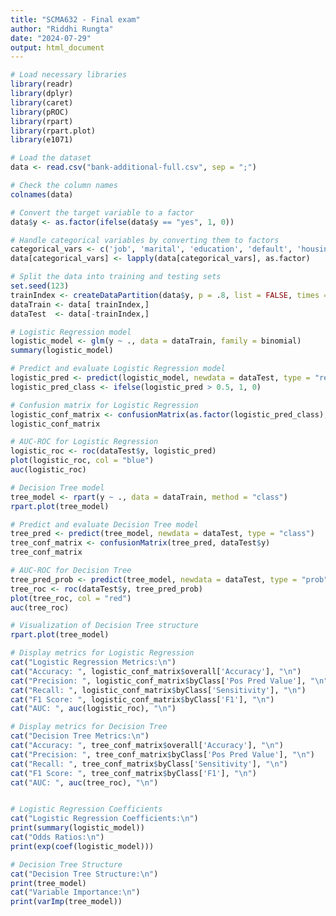 ---
title: "SCMA632 - Final exam"
author: "Riddhi Rungta"
date: "2024-07-29"
output: html_document
---

```{r}
# Load necessary libraries
library(readr)
library(dplyr)
library(caret)
library(pROC)
library(rpart)
library(rpart.plot)
library(e1071)

# Load the dataset
data <- read.csv("bank-additional-full.csv", sep = ";")

# Check the column names
colnames(data)

# Convert the target variable to a factor
data$y <- as.factor(ifelse(data$y == "yes", 1, 0))

# Handle categorical variables by converting them to factors
categorical_vars <- c('job', 'marital', 'education', 'default', 'housing', 'loan', 'contact', 'month', 'day_of_week', 'poutcome')
data[categorical_vars] <- lapply(data[categorical_vars], as.factor)

# Split the data into training and testing sets
set.seed(123)
trainIndex <- createDataPartition(data$y, p = .8, list = FALSE, times = 1)
dataTrain <- data[ trainIndex,]
dataTest  <- data[-trainIndex,]

# Logistic Regression model
logistic_model <- glm(y ~ ., data = dataTrain, family = binomial)
summary(logistic_model)

# Predict and evaluate Logistic Regression model
logistic_pred <- predict(logistic_model, newdata = dataTest, type = "response")
logistic_pred_class <- ifelse(logistic_pred > 0.5, 1, 0)

# Confusion matrix for Logistic Regression
logistic_conf_matrix <- confusionMatrix(as.factor(logistic_pred_class), dataTest$y)
logistic_conf_matrix

# AUC-ROC for Logistic Regression
logistic_roc <- roc(dataTest$y, logistic_pred)
plot(logistic_roc, col = "blue")
auc(logistic_roc)

# Decision Tree model
tree_model <- rpart(y ~ ., data = dataTrain, method = "class")
rpart.plot(tree_model)

# Predict and evaluate Decision Tree model
tree_pred <- predict(tree_model, newdata = dataTest, type = "class")
tree_conf_matrix <- confusionMatrix(tree_pred, dataTest$y)
tree_conf_matrix

# AUC-ROC for Decision Tree
tree_pred_prob <- predict(tree_model, newdata = dataTest, type = "prob")[,2]
tree_roc <- roc(dataTest$y, tree_pred_prob)
plot(tree_roc, col = "red")
auc(tree_roc)

# Visualization of Decision Tree structure
rpart.plot(tree_model)

# Display metrics for Logistic Regression
cat("Logistic Regression Metrics:\n")
cat("Accuracy: ", logistic_conf_matrix$overall['Accuracy'], "\n")
cat("Precision: ", logistic_conf_matrix$byClass['Pos Pred Value'], "\n")
cat("Recall: ", logistic_conf_matrix$byClass['Sensitivity'], "\n")
cat("F1 Score: ", logistic_conf_matrix$byClass['F1'], "\n")
cat("AUC: ", auc(logistic_roc), "\n")

# Display metrics for Decision Tree
cat("Decision Tree Metrics:\n")
cat("Accuracy: ", tree_conf_matrix$overall['Accuracy'], "\n")
cat("Precision: ", tree_conf_matrix$byClass['Pos Pred Value'], "\n")
cat("Recall: ", tree_conf_matrix$byClass['Sensitivity'], "\n")
cat("F1 Score: ", tree_conf_matrix$byClass['F1'], "\n")
cat("AUC: ", auc(tree_roc), "\n")


# Logistic Regression Coefficients
cat("Logistic Regression Coefficients:\n")
print(summary(logistic_model))
cat("Odds Ratios:\n")
print(exp(coef(logistic_model)))

# Decision Tree Structure
cat("Decision Tree Structure:\n")
print(tree_model)
cat("Variable Importance:\n")
print(varImp(tree_model))
```
